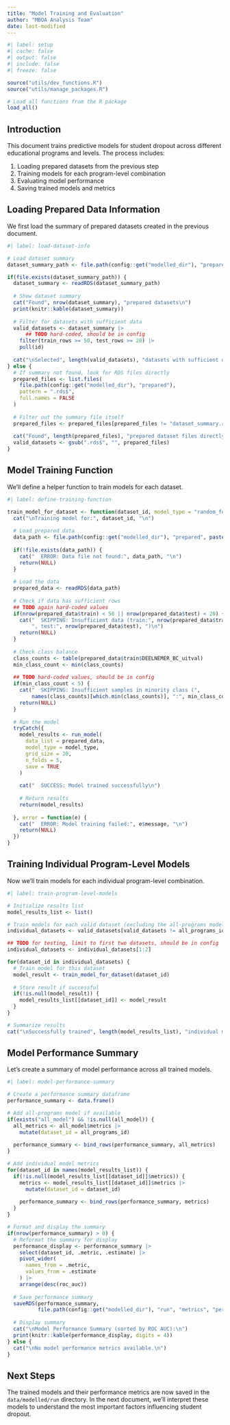 ```yaml
---
title: "Model Training and Evaluation"
author: "MBOA Analysis Team"
date: last-modified
---
```


```r
#| label: setup
#| cache: false
#| output: false
#| include: false
#| freeze: false

source("utils/dev_functions.R")
source("utils/manage_packages.R")

# Load all functions from the R package
load_all()

```

## Introduction

This document trains predictive models for student dropout across different educational programs and levels. The process includes:

1. Loading prepared datasets from the previous step
2. Training models for each program-level combination
3. Evaluating model performance
4. Saving trained models and metrics

## Loading Prepared Data Information

We first load the summary of prepared datasets created in the previous document.

```r
#| label: load-dataset-info

# Load dataset summary
dataset_summary_path <- file.path(config::get("modelled_dir"), "prepared", "dataset_summary.rds")

if(file.exists(dataset_summary_path)) {
  dataset_summary <- readRDS(dataset_summary_path)
  
  # Show dataset summary
  cat("Found", nrow(dataset_summary), "prepared datasets\n")
  print(knitr::kable(dataset_summary))
  
  # Filter for datasets with sufficient data
  valid_datasets <- dataset_summary |>
      ## TODO hard-coded, should be in config
    filter(train_rows >= 50, test_rows >= 20) |>
    pull(id)
  
  cat("\nSelected", length(valid_datasets), "datasets with sufficient data for modeling\n")
} else {
  # If summary not found, look for RDS files directly
  prepared_files <- list.files(
    file.path(config::get("modelled_dir"), "prepared"), 
    pattern = ".rds$", 
    full.names = FALSE
  )
  
  # Filter out the summary file itself
  prepared_files <- prepared_files[prepared_files != "dataset_summary.rds"]
  
  cat("Found", length(prepared_files), "prepared dataset files directly\n")
  valid_datasets <- gsub(".rds$", "", prepared_files)
}
```

## Model Training Function

We'll define a helper function to train models for each dataset.

```r
#| label: define-training-function

train_model_for_dataset <- function(dataset_id, model_type = "random_forest") {
  cat("\nTraining model for:", dataset_id, "\n")
  
  # Load prepared data
  data_path <- file.path(config::get("modelled_dir"), "prepared", paste0(dataset_id, "_cohort2023.rds"))
  
  if(!file.exists(data_path)) {
    cat("  ERROR: Data file not found:", data_path, "\n")
    return(NULL)
  }
  
  # Load the data
  prepared_data <- readRDS(data_path)
  
  # Check if data has sufficient rows
  ## TODO again hard-coded values
  if(nrow(prepared_data$train) < 50 || nrow(prepared_data$test) < 20) {
    cat("  SKIPPING: Insufficient data (train:", nrow(prepared_data$train), 
        ", test:", nrow(prepared_data$test), ")\n")
    return(NULL)
  }
  
  # Check class balance
  class_counts <- table(prepared_data$train$DEELNEMER_BC_uitval)
  min_class_count <- min(class_counts)
  
  ## TODO hard-coded values, should be in config
  if(min_class_count < 5) {
    cat("  SKIPPING: Insufficient samples in minority class (", 
        names(class_counts)[which.min(class_counts)], ":", min_class_count, ")\n")
    return(NULL)
  }
  
  # Run the model
  tryCatch({
    model_results <- run_model(
      data_list = prepared_data,
      model_type = model_type,
      grid_size = 20,
      n_folds = 5,
      save = TRUE
    )
    
    cat("  SUCCESS: Model trained successfully\n")
    
    # Return results
    return(model_results)
    
  }, error = function(e) {
    cat("  ERROR: Model training failed:", e$message, "\n")
    return(NULL)
  })
}
```

## Training Individual Program-Level Models

Now we'll train models for each individual program-level combination.

```r
#| label: train-program-level-models

# Initialize results list
model_results_list <- list()

# Train models for each valid dataset (excluding the all-programs model)
individual_datasets <- valid_datasets[valid_datasets != all_programs_id]

## TODO for testing, limit to first two datasets, should be in config
individual_datasets <- individual_datasets[1:2]

for(dataset_id in individual_datasets) {
  # Train model for this dataset
  model_result <- train_model_for_dataset(dataset_id)
  
  # Store result if successful
  if(!is.null(model_result)) {
    model_results_list[[dataset_id]] <- model_result
  }
}

# Summarize results
cat("\nSuccessfully trained", length(model_results_list), "individual models\n")
```

## Model Performance Summary

Let's create a summary of model performance across all trained models.

```r
#| label: model-performance-summary

# Create a performance summary dataframe
performance_summary <- data.frame()

# Add all-programs model if available
if(exists("all_model") && !is.null(all_model)) {
  all_metrics <- all_model$metrics |>
    mutate(dataset_id = all_programs_id)
  
  performance_summary <- bind_rows(performance_summary, all_metrics)
}

# Add individual model metrics
for(dataset_id in names(model_results_list)) {
  if(!is.null(model_results_list[[dataset_id]]$metrics)) {
    metrics <- model_results_list[[dataset_id]]$metrics |>
      mutate(dataset_id = dataset_id)
    
    performance_summary <- bind_rows(performance_summary, metrics)
  }
}

# Format and display the summary
if(nrow(performance_summary) > 0) {
  # Reformat the summary for display
  performance_display <- performance_summary |>
    select(dataset_id, .metric, .estimate) |>
    pivot_wider(
      names_from = .metric,
      values_from = .estimate
    ) |>
    arrange(desc(roc_auc))
  
  # Save performance summary
  saveRDS(performance_summary, 
          file.path(config::get("modelled_dir"), "run", "metrics", "performance_summary.rds"))
  
  # Display summary
  cat("\nModel Performance Summary (sorted by ROC AUC):\n")
  print(knitr::kable(performance_display, digits = 4))
} else {
  cat("\nNo model performance metrics available.\n")
}
```

## Next Steps

The trained models and their performance metrics are now saved in the `data/modelled/run` directory. In the next document, we'll interpret these models to understand the most important factors influencing student dropout.
